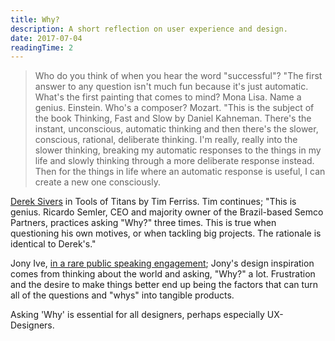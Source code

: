 ```yaml
---
title: Why?
description: A short reflection on user experience and design.
date: 2017-07-04
readingTime: 2
---
```


> Who do you think of when you hear the word "successful"? "The first answer to any question isn't much fun because it's just automatic. What's the first painting that comes to mind? Mona Lisa. Name a genius. Einstein. Who's a composer? Mozart. "This is the subject of the book Thinking, Fast and Slow by Daniel Kahneman. There's the instant, unconscious, automatic thinking and then there's the slower, conscious, rational, deliberate thinking. I'm really, really into the slower thinking, breaking my automatic responses to the things in my life and slowly thinking through a more deliberate response instead. Then for the things in life where an automatic response is useful, I can create a new one consciously.

<a href="https://sivers.org" target="_blank">Derek Sivers</a> in Tools of Titans by Tim Ferriss. Tim continues; "This is genius. Ricardo Semler, CEO and majority owner of the Brazil-based Semco Partners, practices asking "Why?" three times. This is true when questioning his own motives, or when tackling big projects. The rationale is identical to Derek's."

Jony Ive, <a href="https://m.youtube.com/watch?v=DS2U3Dh4Vsg" target="_blank">in a rare public speaking engagement</a>; Jony's design inspiration comes from thinking about the world and asking, "Why?" a lot. Frustration and the desire to make things better end up being the factors that can turn all of the questions and "whys" into tangible products.

Asking 'Why' is essential for all designers, perhaps especially UX-Designers.